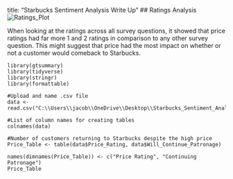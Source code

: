 title: "Starbucks Sentiment Analysis Write Up"
## Ratings Analysis
![Ratings_Plot](https://user-images.githubusercontent.com/78123049/109853876-3e801d00-7c0b-11eb-90ce-b9250bb694f8.png)

When looking at the ratings across all survey questions, it showed that price ratings had far more 1 and 2 ratings in comparison to any other survey question.  This might suggest that price had the most impact on whether or not a customer would comeback to Starbucks.  

```
library(gtsummary)
library(tidyverse)
library(stringr)
library(formattable)

#Upload and name .csv file
data <- read.csv("C:\\Users\\jacob\\OneDrive\\Desktop\\Starbucks_Sentiment_Analysis\\archive\\Starbucks_satisfactory_survey1.csv")

#List of column names for creating tables
colnames(data)

#Number of customers returning to Starbucks despite the high price
Price_Table <- table(data$Price_Rating, data$Will_Continue_Patronage)

names(dimnames(Price_Table)) <- c("Price Rating", "Continuing Patronage")
Price_Table
```
